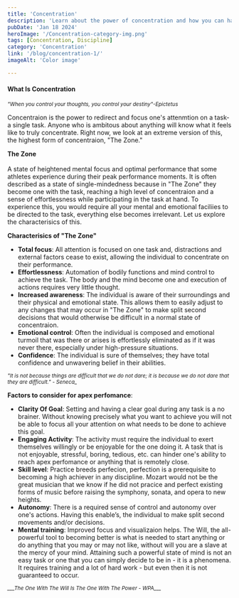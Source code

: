 ```yaml
---
title: 'Concentration'
description: 'Learn about the power of concentration and how you can harness it in all aspects of your life. To do what you set outt to do'
pubDate: 'Jan 18 2024'
heroImage: '/Concentration-category-img.png'
tags: [Concentration, Discipline]
category: 'Concentration'
link: '/blog/concentration-1/'
imageAlt: 'Color image'

---
```


#### What Is Concentration
<p><i><small>"When you control your thoughts, you control your destiny"-Epictetus</small></i></p>

Concentraion is the power to redirect and focus one's attenmtion on a task- a single task.
Anyone who is ambitous about anything will know what it feels like to truly concentrate. Right now, we look at an extreme version of this, the highest form of concentraion, "The Zone."

**The Zone**<br></br>
A state of heightened mental focus and optimal performance that some athletes experience during their peak performance moments. It is often described as a state of single-mindedness because in "The Zone" they become one with the task, reaching a high level of concentraion and a sense of effortlessness while participating in the task at hand. To experience this, you would require all your mental and emotional faciliies to be directed to the task,
everything else becomes irrelevant. Let us explore the characterisics of this.

**Characterisics of "The Zone"**
+ __Total focus__: All attention is focused on one task and, distractions and external factors cease to exist, allowing the individual to concentrate on their performance.
+ __Effortlessness__: Automation of bodily functions and mind control to achieve the task. The body and the mind become one and execution of actions requires very little thought.
+ __Increased awareness__: The individual is aware of their surroundings and their physical and
emotional state. This allows them to easily adjust to any changes that may occur in "The Zone" to make split second decisions that would otherwise be difficult in a normal state of
concentraion.
+ __Emotional control__: Often the individual is composed and emotional turmoil that was there or arises is effortlessly eliminated as if it was never there, especially under high-pressure situations.
+ __Confidence__: The individual is sure of themselves; they have total confidence and unwavering belief in their abilities.

<p><i><small>"It is not because things are difficult that we do not dare; it is because we do not dare that they are difficult." - Seneca_ </small></i></p>


**Factors to consider for apex perfomance**:
+ __Clarity Of Goal__: Setting and having a clear goal during any task is a no brainer. Without knowing precisely what you want to achieve you will not be able to focus all your attention on what needs to be done to achieve this goal.
+ __Engaging Activity__: The activity must require the individual to exert themselves willingly or be enjoyable for the one doing it. A task that is not enjoyable, stressful, boring, tedious, etc. can hinder one's ability to reach apex perfomance or anything that is remotely close.
+ __Skill level__: Practice breeds perfecion, perfection is a prerequisite to becoming a high achiever in any discipline. Mozart would not be the great musician that we know if he did not pracice and perfect existing forms of music before raising the symphony, sonata, and opera to new heights.
+ __Autonomy__: There is a required sense of control and autonomy over one's actions. Having this enable’s, the individual to make split second movements and/or decisions.
+ __Mental training__: Improved focus and visualizaion helps. The Will, the all-powerful tool to becoming better is what is needed to start anything or do anything that you may or may not like, without will you are a slave at the mercy of your mind.
Attaining such a powerful state of mind is not an easy task or one that you can simply decide to be in - it is a phenomena. It requires training and a lot of hard work - but even then it is not guaranteed to occur.

<p><i><small>___The One With The Will Is The One With The Power - WPA___</small></i></p>